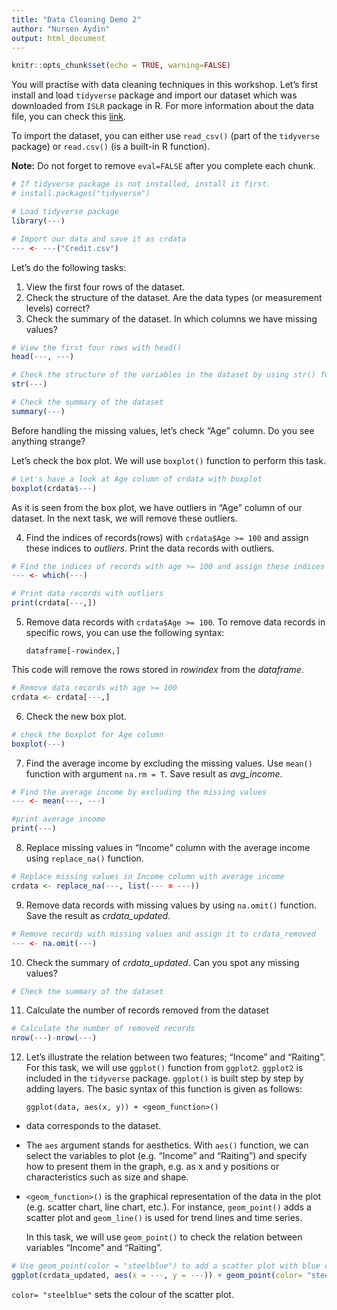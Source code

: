 ```yaml
---
title: "Data Cleaning Demo 2"
author: "Nursen Aydin"
output: html_document
---
```


```r
knitr::opts_chunk$set(echo = TRUE, warning=FALSE)
```

You will practise with data cleaning techniques in this workshop. Let's first install and load `tidyverse` package and import our dataset which was downloaded from `ISLR` package in R. For more information about the data file, you can check this [link](https://rdrr.io/cran/ISLR/man/Credit.html).

To import the dataset, you can either use `read_csv()` (part of the `tidyverse` package) or `read.csv()` (is a built-in R function).

**Note:** Do not forget to remove `eval=FALSE` after you complete each chunk.

```r

# If tidyverse package is not installed, install it first. 
# install.packages("tidyverse")

# Load tidyverse package
library(---)

# Import our data and save it as crdata
--- <- ---("Credit.csv")

```

Let's do the following tasks:

1. View the first four rows of the dataset.
2. Check the structure of the dataset. Are the data types (or measurement levels) correct?
3. Check the summary of the dataset. In which columns we have missing values?

```r

# View the first four rows with head()
head(---, ---)  

# Check the structure of the variables in the dataset by using str() function
str(---)

# Check the summary of the dataset
summary(---)

```

Before handling the missing values, let's check "Age" column. Do you see anything strange?

Let's check the box plot. We will use `boxplot()` function to perform this task.

```r

# Let's have a look at Age column of crdata with boxplot
boxplot(crdata$---)

```

As it is seen from the box plot, we have outliers in "Age" column of our dataset.
In the next task, we will remove these outliers.

4. Find the indices of records(rows) with `crdata$Age >= 100` and assign these indices to *outliers*. Print the data records with outliers.

```r

# Find the indices of records with age >= 100 and assign these indices to outliers
--- <- which(---)  

# Print data records with outliers 
print(crdata[---,])

```

5. Remove data records with `crdata$Age >= 100`. To remove data records in specific rows, you can use the following syntax:

       dataframe[-rowindex,]

This code will remove the rows stored in *rowindex* from the *dataframe*.

```r

# Remove data records with age >= 100 
crdata <- crdata[---,] 

```

6. Check the new box plot. 

```r

# check the boxplot for Age column 
boxplot(---)

```

7. Find the average income by excluding the missing values. Use `mean()` function with argument `na.rm = T`. Save result as *avg_income*.

```r

# Find the average income by excluding the missing values
--- <- mean(---, ---)

#print average income
print(---)

```

8. Replace missing values in "Income" column with the average income using `replace_na()` function.

```r

# Replace missing values in Income column with average income
crdata <- replace_na(---, list(--- = ---))

```

9. Remove data records with missing values by using `na.omit()` function. Save the result as *crdata_updated*.

```r

# Remove records with missing values and assign it to crdata_removed
--- <- na.omit(---)

```

10. Check the summary of *crdata_updated*. Can you spot any missing values?

```r

# Check the summary of the dataset


```

11. Calculate the number of records removed from the dataset

```r

# Calculate the number of removed records
nrow(---)-nrow(---)

```

12. Let's illustrate the relation between two features; "Income" and "Raiting". For this task, we will use `ggplot()` function from `ggplot2`. `ggplot2` is included in the `tidyverse` package. `ggplot()` is built step by step by adding layers. The basic syntax of this function is given as follows:

        ggplot(data, aes(x, y)) + <geom_function>()
    
- data corresponds to the dataset.
- The `aes` argument stands for aesthetics. With `aes()` function, we can select the variables to plot (e.g. "Income" and "Raiting") and specify how to present them in the graph, e.g. as x and y positions or characteristics such as size and shape.
- `<geom_function>()` is the graphical representation of the data in the plot (e.g. scatter chart, line chart, etc.). For instance, `geom_point()` adds a scatter plot and `geom_line()` is used for trend lines and time series.

    In this task, we will use `geom_point()` to check the relation between variables "Income" and "Raiting".  

```r

# Use geom_point(color = "steelblue") to add a scatter plot with blue colour
ggplot(crdata_updated, aes(x = ---, y = ---)) + geom_point(color= "steelblue")

```

`color= "steelblue"` sets the colour of the scatter plot.

